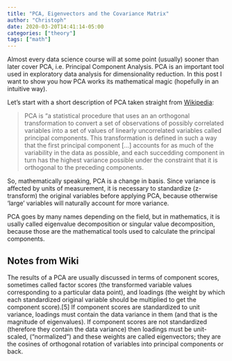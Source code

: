 ```yaml
---
title: "PCA, Eigenvectors and the Covariance Matrix"
author: "Christoph"
date: 2020-03-20T14:41:14-05:00
categories: ["theory"]
tags: ["math"]
---
```


Almost every data science course will at some point (usually) sooner than later cover PCA, i.e. Principal Component Analysis. PCA is an important tool used in exploratory data analysis for dimensionality reduction. In this post I want 
to show you how PCA works its mathematical magic (hopefully in an intuitive way).

Let's start with a short description of PCA taken straight from [Wikipedia](https://en.wikipedia.org/wiki/Principal_component_analysis):

> PCA is "a statistical procedure that uses an an orthogonal transformation to convert a set of observations of possibly correlated variables into a set of values of linearly uncorrelated variables called principal components. This transformation is defined in such a way that the first principal component [...] accounts for as much of the variability in the data as possible, and each succedding component in turn has the highest variance possible under the constraint that it is orthogonal to the preceding components.

So, mathematically speaking, PCA is a change in basis. Since variance is affected by units of measurement, it is necessary to standardize (z-transform) the original variables before applying PCA, because otherwise 'large' variables will naturally account for more variance.

PCA goes by many names depending on the field, but in mathematics, it is usally called eigenvalue decomposition or singular value decomposition, because those are the mathematical tools used to calculate the principal components.




## Notes from Wiki
The results of a PCA are usually discussed in terms of component scores, sometimes called factor scores (the transformed variable values corresponding to a particular data point), and loadings (the weight by which each standardized original variable should be multiplied to get the component score).[5] If component scores are standardized to unit variance, loadings must contain the data variance in them (and that is the magnitude of eigenvalues). If component scores are not standardized (therefore they contain the data variance) then loadings must be unit-scaled, ("normalized") and these weights are called eigenvectors; they are the cosines of orthogonal rotation of variables into principal components or back. 